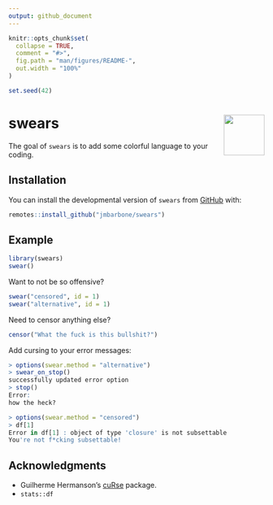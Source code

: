 ```yaml
---
output: github_document
---
```


<!-- README.md is generated from README.Rmd. Please edit that file -->

```r
knitr::opts_chunk$set(
  collapse = TRUE,
  comment = "#>",
  fig.path = "man/figures/README-",
  out.width = "100%"
)

set.seed(42)
```

# swears <a href="https://en.wikipedia.org/wiki/Parental_Advisory"><img src="man/figures/Parental_Advisory_label.svg" align="right" height="80" /></a>

<!-- badges: start -->
<!-- badges: end -->

The goal of `swears` is to add some colorful language to your coding.

## Installation

You can install the developmental version of `swears` from [GitHub](github.com) with:

``` r
remotes::install_github("jmbarbone/swears")
```

## Example

```r
library(swears)
swear()
```

Want to not be so offensive?

```r
swear("censored", id = 1)
swear("alternative", id = 1)
```

Need to censor anything else?

```r
censor("What the fuck is this bullshit?")
```

Add cursing to your error messages:

```r
> options(swear.method = "alternative")
> swear_on_stop()
successfully updated error option
> stop()
Error: 
how the heck?

> options(swear.method = "censored")
> df[1]
Error in df[1] : object of type 'closure' is not subsettable
You're not f*cking subsettable!
```

## Acknowledgments

* Guilherme Hermanson's [cuRse](https://github.com/G-Hermanson/cuRse) package.
* `stats::df`
